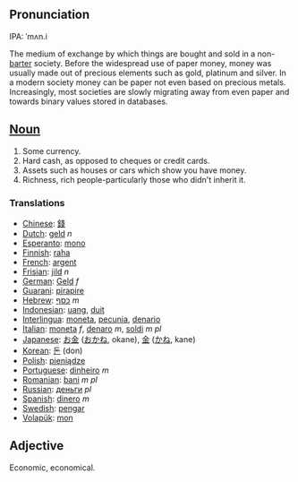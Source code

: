 ==Pronunciation==
IPA: ˈmʌn.i

The medium of exchange by which things are bought and sold in a non-[[barter]] society. Before the widespread use of paper money, money was usually made out of precious elements such as gold, platinum and silver. In a modern society money can be paper not even based on precious metals. Increasingly, most societies are slowly migrating away from even paper and towards binary values stored in databases.

==[[Noun]]==

#Some currency.
#Hard cash, as opposed to cheques or credit cards.
#Assets such as houses or cars which show you have money.
#Richness, rich people-particularly those who didn't inherit it.

===Translations===

*[[Chinese]]: [[錢]]
*[[Dutch]]: [[geld]] ''n''
*[[Esperanto]]: [[mono]]
*[[Finnish]]: [[raha]]
*[[French]]: [[argent]]
*[[Frisian]]: [[jild]] ''n''
*[[German]]: [[Geld]] ''f''
*[[Guarani]]: [[pirapire]]
*[[Hebrew]]: [[כסף]] ''m''
*[[Indonesian]]: [[uang]], [[duit]]
*[[Interlingua]]: [[moneta]], [[pecunia]], [[denario]]
*[[Italian]]: [[moneta]] ''f'', [[denaro]] ''m'', [[soldi]] ''m pl''
*[[Japanese]]: [[お金]] ([[おかね]], okane), [[金]] ([[かね]], kane)
*[[Korean]]: [[돈]] (don)
*[[Polish]]: [[pieniądze]]
*[[Portuguese]]: [[dinheiro]] ''m''
*[[Romanian]]: [[bani]] ''m'' ''pl''
*[[Russian]]: [[деньги]] ''pl''
*[[Spanish]]: [[dinero]] ''m''
*[[Swedish]]: [[pengar]]
*[[Volapük]]: [[mon]]

==Adjective==

Economic, economical.